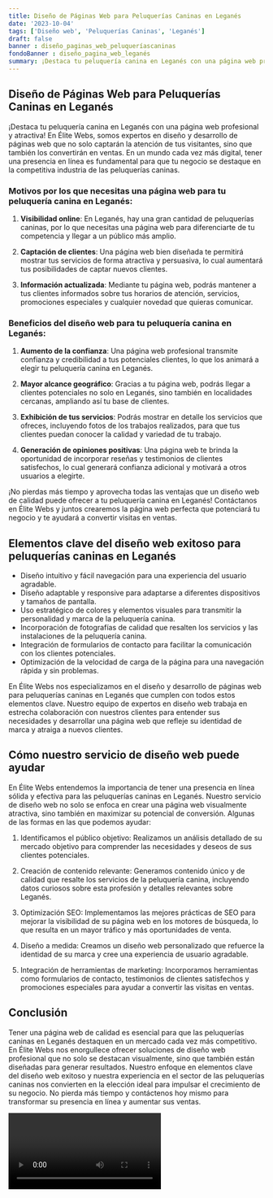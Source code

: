 ```yaml
---
title: Diseño de Páginas Web para Peluquerías Caninas en Leganés
date: '2023-10-04'
tags: ['Diseño web', 'Peluquerías Caninas', 'Leganés']
draft: false
banner : diseño_paginas_web_peluqueríascaninas
fondoBanner : diseño_pagina_web_leganés
summary: ¡Destaca tu peluquería canina en Leganés con una página web profesional y atractiva! En Élite Webs, somos expertos en diseño y desarrollo de páginas web que no solo captarán la atención de tus visitantes, sino que también los convertirán en ventas. En un mundo cada vez más digital, tener una presencia en línea es fundamental para que tu negocio se destaque en la competitiva industria de las peluquerías caninas.
---
```


## Diseño de Páginas Web para Peluquerías Caninas en Leganés

¡Destaca tu peluquería canina en Leganés con una página web profesional y atractiva! En Élite Webs, somos expertos en diseño y desarrollo de páginas web que no solo captarán la atención de tus visitantes, sino que también los convertirán en ventas. En un mundo cada vez más digital, tener una presencia en línea es fundamental para que tu negocio se destaque en la competitiva industria de las peluquerías caninas.

### Motivos por los que necesitas una página web para tu peluquería canina en Leganés:

1. **Visibilidad online**: En Leganés, hay una gran cantidad de peluquerías caninas, por lo que necesitas una página web para diferenciarte de tu competencia y llegar a un público más amplio.

2. **Captación de clientes**: Una página web bien diseñada te permitirá mostrar tus servicios de forma atractiva y persuasiva, lo cual aumentará tus posibilidades de captar nuevos clientes.

3. **Información actualizada**: Mediante tu página web, podrás mantener a tus clientes informados sobre tus horarios de atención, servicios, promociones especiales y cualquier novedad que quieras comunicar.

### Beneficios del diseño web para tu peluquería canina en Leganés:

1. **Aumento de la confianza**: Una página web profesional transmite confianza y credibilidad a tus potenciales clientes, lo que los animará a elegir tu peluquería canina en Leganés.

2. **Mayor alcance geográfico**: Gracias a tu página web, podrás llegar a clientes potenciales no solo en Leganés, sino también en localidades cercanas, ampliando así tu base de clientes.

3. **Exhibición de tus servicios**: Podrás mostrar en detalle los servicios que ofreces, incluyendo fotos de los trabajos realizados, para que tus clientes puedan conocer la calidad y variedad de tu trabajo.

4. **Generación de opiniones positivas**: Una página web te brinda la oportunidad de incorporar reseñas y testimonios de clientes satisfechos, lo cual generará confianza adicional y motivará a otros usuarios a elegirte.

¡No pierdas más tiempo y aprovecha todas las ventajas que un diseño web de calidad puede ofrecer a tu peluquería canina en Leganés! Contáctanos en Élite Webs y juntos crearemos la página web perfecta que potenciará tu negocio y te ayudará a convertir visitas en ventas.

<GifSeo />

<Cta />

## Elementos clave del diseño web exitoso para peluquerías caninas en Leganés

- Diseño intuitivo y fácil navegación para una experiencia del usuario agradable.
- Diseño adaptable y responsive para adaptarse a diferentes dispositivos y tamaños de pantalla.
- Uso estratégico de colores y elementos visuales para transmitir la personalidad y marca de la peluquería canina.
- Incorporación de fotografías de calidad que resalten los servicios y las instalaciones de la peluquería canina.
- Integración de formularios de contacto para facilitar la comunicación con los clientes potenciales.
- Optimización de la velocidad de carga de la página para una navegación rápida y sin problemas.

En Élite Webs nos especializamos en el diseño y desarrollo de páginas web para peluquerías caninas en Leganés que cumplen con todos estos elementos clave. Nuestro equipo de expertos en diseño web trabaja en estrecha colaboración con nuestros clientes para entender sus necesidades y desarrollar una página web que refleje su identidad de marca y atraiga a nuevos clientes.

## Cómo nuestro servicio de diseño web puede ayudar

En Élite Webs entendemos la importancia de tener una presencia en línea sólida y efectiva para las peluquerías caninas en Leganés. Nuestro servicio de diseño web no solo se enfoca en crear una página web visualmente atractiva, sino también en maximizar su potencial de conversión. Algunas de las formas en las que podemos ayudar:

1. Identificamos el público objetivo: Realizamos un análisis detallado de su mercado objetivo para comprender las necesidades y deseos de sus clientes potenciales.

2. Creación de contenido relevante: Generamos contenido único y de calidad que resalte los servicios de la peluquería canina, incluyendo datos curiosos sobre esta profesión y detalles relevantes sobre Leganés.

3. Optimización SEO: Implementamos las mejores prácticas de SEO para mejorar la visibilidad de su página web en los motores de búsqueda, lo que resulta en un mayor tráfico y más oportunidades de venta.

4. Diseño a medida: Creamos un diseño web personalizado que refuerce la identidad de su marca y cree una experiencia de usuario agradable.

5. Integración de herramientas de marketing: Incorporamos herramientas como formularios de contacto, testimonios de clientes satisfechos y promociones especiales para ayudar a convertir las visitas en ventas.

## Conclusión

Tener una página web de calidad es esencial para que las peluquerías caninas en Leganés destaquen en un mercado cada vez más competitivo. En Élite Webs nos enorgullece ofrecer soluciones de diseño web profesional que no solo se destacan visualmente, sino que también están diseñadas para generar resultados. Nuestro enfoque en elementos clave del diseño web exitoso y nuestra experiencia en el sector de las peluquerías caninas nos convierten en la elección ideal para impulsar el crecimiento de su negocio. No pierda más tiempo y contáctenos hoy mismo para transformar su presencia en línea y aumentar sus ventas.

<Video />

<CtaBot job='Peluquerías Caninas' city='Leganés'/>

<Gmaps query='Leganés+españa+maps' />